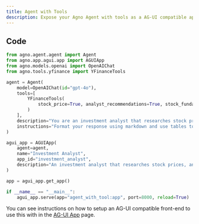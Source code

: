 ```yaml
---
title: Agent with Tools
description: Expose your Agno Agent with tools as a AG-UI compatible app
---
```


## Code

```python cookbook/apps/agui/agent_with_tool.py
from agno.agent.agent import Agent
from agno.app.agui.app import AGUIApp
from agno.models.openai import OpenAIChat
from agno.tools.yfinance import YFinanceTools

agent = Agent(
    model=OpenAIChat(id="gpt-4o"),
    tools=[
        YFinanceTools(
            stock_price=True, analyst_recommendations=True, stock_fundamentals=True
        )
    ],
    description="You are an investment analyst that researches stock prices, analyst recommendations, and stock fundamentals.",
    instructions="Format your response using markdown and use tables to display data where possible.",
)

agui_app = AGUIApp(
    agent=agent,
    name="Investment Analyst",
    app_id="investment_analyst",
    description="An investment analyst that researches stock prices, analyst recommendations, and stock fundamentals.",
)

app = agui_app.get_app()

if __name__ == "__main__":
    agui_app.serve(app="agent_with_tool:app", port=8000, reload=True)
```

You can see instructions on how to setup an AG-UI compatible front-end to use this with in the [AG-UI App](/applications/ag-ui/introduction) page.